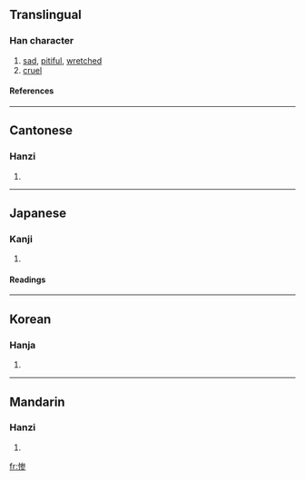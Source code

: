 {{see|慘}}

==Translingual==
===Han character===
{{Han char|rn=61|rad=心|as=08|sn=11|four=|canj=心戈大竹 (PIKH)}}
# [[sad]], [[pitiful]], [[wretched]]
# [[cruel]]
====References====
{{Han ref|kx=0392.181|dkj=10850|dj=0728.030|hdz=42320.010|uh=60E8|ud=24808}}
----
==Cantonese==
===Hanzi===
{{yue-hanzi|jyut=|y=chaam2}}
# {{defn|Cantonese}}
----
==Japanese==
===Kanji===
{{ja-kanji|grade=c|rs=心08}}
# {{defn|Japanese}} 
====Readings====
{{ja-readings|on=[[さん]] (san), [[ざん]] (zan)|kun=[[みじめ]] (mijime), [[いたむ]] (itamu)}}
----
==Korean==
===Hanja===
{{ko-hanja|hangeul=[[참]], [[침]]|eumhun=|rv=cham, chim|mr=ch'am, ch'im|y=cham, chim}}
# {{defn|Korean}}
----
==Mandarin==
===Hanzi===
{{cmn-hanzi|tra=慘|pin=[[cǎn]] (can3)|wg=ts'an<sup>3</sup>}}
# {{defn|Mandarin}}

[[fr:惨]]